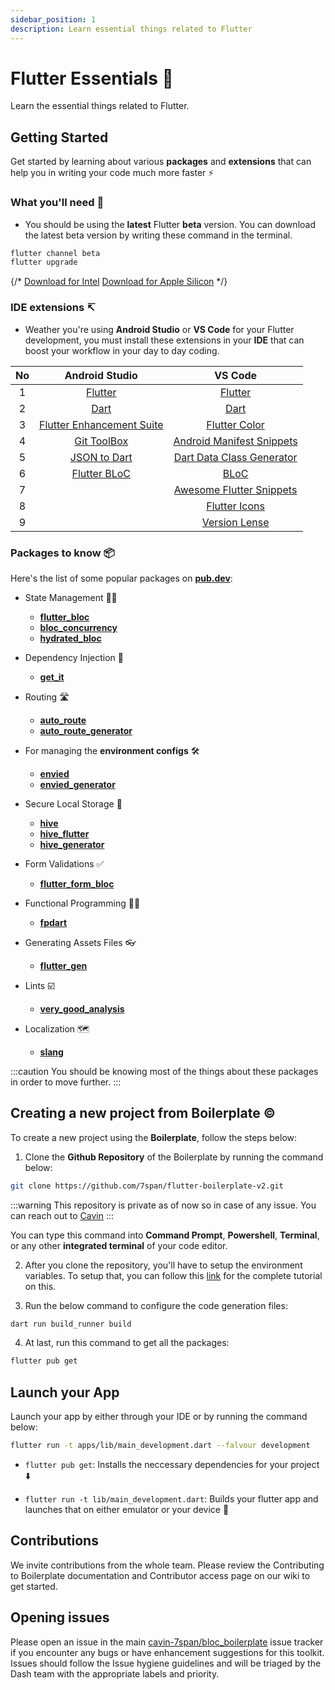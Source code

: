 ```yaml
---
sidebar_position: 1
description: Learn essential things related to Flutter
---
```




# Flutter Essentials 💙

Learn the essential things related to Flutter. 

## Getting Started

Get started by learning about various **packages** and **extensions** that can help you in writing 
your code much more faster ⚡


### What you'll need 🤔
  - You should be using the **latest** Flutter **beta** version. You can download the latest beta version by 
  writing these command in the terminal.

  ```bash
  flutter channel beta
  flutter upgrade
  ```

  {/* <Tabs>
        <TabItem value="apple-intel" label="Mac with Intel Chip" default>
              <a href="https://storage.googleapis.com/flutter_infra_release/releases/stable/macos/flutter_macos_3.16-stable.zip">Download for Intel</a>
              </TabItem>
    <TabItem value="apple-silicon" label="Mac with Apple Silicon Chip">
            <a href="https://storage.googleapis.com/flutter_infra_release/releases/stable/macos/flutter_macos_arm64_3.16-stable.zip">Download for Apple Silicon</a>
              </TabItem>
          </Tabs>     */}


### IDE extensions ↸
  - Weather you're using **Android Studio** or **VS Code** for your Flutter development, you must install 
    these extensions in your **IDE** that can boost your workflow in your day to day coding.


| **No** | **Android Studio** | **VS Code** |
|:--------:|:--------------------:|:-------------:|
|   1    |[Flutter](https://plugins.jetbrains.com/plugin/9212-flutter) | [Flutter](https://marketplacevisualstudio.com/items?itemName=Dart-Code.flutter) |
|   2    |[Dart](https://plugins.jetbrains.com/plugin/6351-dart) | [Dart](https://marketplace.visualstudio.com/items?itemName=Dart-Code.dart-code) |
|   3    |[Flutter Enhancement Suite](https://plugins.jetbrains.com/plugin/12693-flutter-enhancement-suite) | [Flutter Color](https://marketplace.visualstudio.com/items?itemName=circlecodesolution.ccs-flutter-color) |
|   4    |[Git ToolBox](https://plugins.jetbrains.com/plugin/7499-gittoolbox) | [Android Manifest Snippets](https://marketplace.visualstudio.com/items?itemName=EugenioBuffo.android-manifest-snippets) |
|   5    |[JSON to Dart](https://plugins.jetbrains.com/plugin/12562-jsontodart-json-to-dart-) | [Dart Data Class Generator](https://marketplace.visualstudio.com/items?itemName=hzgood.dart-data-class-generator) |
|   6    |[Flutter BLoC](https://plugins.jetbrains.com/plugin/12129-bloc) | [BLoC](https://marketplace.visualstudio.com/items?itemName=FelixAngelov.bloc) |
|   7    || [Awesome Flutter Snippets](https://marketplace.visualstudio.com/items?itemName=Nash.awesome-flutter-snippets) |
|   8    || [Flutter Icons](https://marketplace.visualstudio.com/items?itemName=AntoineGtr.flutter-icons) |
|   9    || [Version Lense](https://marketplace.visualstudio.com/items?itemName=pflannery.vscode-versionlens) |


### Packages to know 📦

Here's the list of some popular packages on [**pub.dev**](https://www.pub.dev):

- State Management 👨‍💼
  - [**flutter_bloc**](https://pub.dev/packages/flutter_bloc)
  - [**bloc_concurrency**](https://pub.dev/packages/bloc_concurrency)
  - [**hydrated_bloc**](https://pub.dev/packages/hydrated_bloc)

- Dependency Injection 💉
  - [**get_it**](https://pub.dev/packages/get_it)

- Routing 🛣️
  - [**auto_route**](https://pub.dev/packages/auto_route)
  - [**auto_route_generator**](https://pub.dev/packages/auto_route_generator)

- For managing the **environment configs** 🛠️
  - [**envied**](https://pub.dev/packages/envied_flutter)
  - [**envied_generator**](https://pub.dev/packages/envied_generator)

- Secure Local Storage 📍
  - [**hive**](https://pub.dev/packages/hive)
  - [**hive_flutter**](https://pub.dev/packages/hive_flutter)
  - [**hive_generator**](https://pub.dev/packages/hive_generator)

- Form Validations ✅
  - [**flutter_form_bloc**](https://pub.dev/packages/flutter_form_bloc)

- Functional Programming 👨‍💻
  - [**fpdart**](https://pub.dev/packages/fpdart)

- Generating Assets Files 👓
  - [**flutter_gen**](https://pub.dev/packages/flutter_gen)

- Lints ☑️
  - [**very_good_analysis**](https://pub.dev/packages/very_good_analysis)

- Localization 🗺️
  - [**slang**](https://pub.dev/packages/slang)

:::caution
You should be knowing most of the things about these packages in order to move further.
:::

## Creating a new project from Boilerplate ©️

To create a new project using the **Boilerplate**, follow the steps below:

1. Clone the **Github Repository** of the Boilerplate by running the command below:

```bash
git clone https://github.com/7span/flutter-boilerplate-v2.git
```
:::warning
This repository is private as of now so in case of any issue. You can reach out to 
[Cavin](https://www.linkedin.com/in/cavin-macwan/)
:::

You can type this command into **Command Prompt**, **Powershell**, **Terminal**, or any other **integrated terminal** of your code editor.

2. After you clone the repository, you'll have to setup the environment variables. To setup that, you can follow this [link](https://cavin-7span.github.io/Dash-Docs/docs/tutorial-basics/configuring-environment-variables) for the complete tutorial on this.

3. Run the below command to configure the code generation files:

```bash
dart run build_runner build
```

4. At last, run this command to get all the packages:

```bash
flutter pub get
```

## Launch your App

Launch your app by either through your IDE or by running the command below:

```bash
flutter run -t apps/lib/main_development.dart --falvour development
```

- `flutter pub get`:  Installs the neccessary dependencies for your project ⬇️

- `flutter run -t lib/main_development.dart`:  Builds your flutter app and launches that on
either emulator or your device 🚀


## Contributions

We invite contributions from the whole team. Please review the Contributing to Boilerplate documentation and Contributor access page on our wiki to get started.


## Opening issues

Please open an issue in the main [cavin-7span/bloc_boilerplate](https://github.com/7span/flutter-boilerplate-v2/issues) issue tracker if you encounter any bugs or have enhancement suggestions for this toolkit. Issues should follow the Issue hygiene guidelines and will be triaged by the Dash team with the appropriate labels and priority.